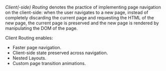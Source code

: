 
*Client(-side) Routing* denotes the practice of implementing page navigation on the client-side:
when the user navigates to a new page,
instead of completely discarding the current page and requesting the HTML of the new page,
the current page is preserved and the new page is rendered by manipulating the DOM of the page.

Client Routing enables:
- Faster page navigation.
- Client-side state preserved across navigation.
- Nested Layouts.
- Custom page transition animations.
